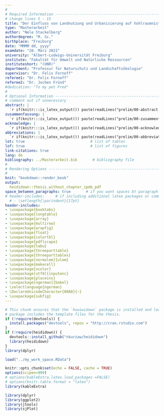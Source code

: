 ```yaml
---
#
# Required Information --------------------------------------------------------
# change lines 5 - 15
title: "Der Einfluss von Landnutzung und Urbanisierung auf hohlraumnistende Wildbienen und deren Gegenspieler"
type: "Masterarbeit"
author: "Nele Stackelberg"
authordegree: "M. Sc."
birthplace: "Freiburg"
date: "MMMM dd, yyyy"
examdate: "20. März 2021"
university: "Albert-Ludwigs-Universität Freiburg"
institute: "Fakultät für Umwelt und Natürliche Ressourcen"
instituteshort: "(UNR)"
department: "Professur für Naturschutz und Landschaftsökologie"
supervisor: "Dr. Felix Fornoff"
referee1: "Dr. Felix Fornoff"
referee2: "Dr. Jochen Fründ"
#dedication: "To my pet Fred"
#
# Optional Information --------------------------------------------------------
# comment out if unnecessary
abstract: |  
  `r if(knitr:::is_latex_output()) paste(readLines("prelim/00-abstract.Rmd"), collapse = '\n  ')`
zusammenfassung: |
  `r if(knitr:::is_latex_output()) paste(readLines("prelim/00-zusammenfassung.Rmd"), collapse = '\n  ')`
acknowledge: |  
  `r if(knitr:::is_latex_output()) paste(readLines("prelim/00-acknowledge.Rmd"), collapse = '\n  ')`
abbreviations: |  
  `r if(knitr:::is_latex_output()) paste(readLines("prelim/00-abbreviations.Rmd"), collapse = '\n  ')`
lot: true                              # list of tables
lof: true                              # list of figures
link-citations: true
lang: de
bibliography: ../Masterarbeit.bib       # bibliography file
#
# Rendering Options -----------------------------------------------------------
#
knit: "bookdown::render_book"
output: 
  heididown::thesis_without_chapter_ipmb_pdf
space_between_paragraphs: true       # if you want spaces bt paragraph
# header-includes:     # if including additional latex packages or commands
  # - \setlength{\parindent}{17pt}
header-includes:
- \usepackage{booktabs}
- \usepackage{longtable}
- \usepackage{array}
- \usepackage{multirow}
- \usepackage{wrapfig}
- \usepackage{float}
- \usepackage{colortbl}
- \usepackage{pdflscape}
- \usepackage{tabu}
- \usepackage{threeparttable}
- \usepackage{threeparttablex}
- \usepackage[normalem]{ulem}
- \usepackage{makecell}
- \usepackage{xcolor}
- \usepackage[utf8]{inputenc}
- \usepackage{placeins}
- \usepackage[ngerman]{babel}
- \selectlanguage{ngerman}
- \DeclareUnicodeCharacter{00A0}{~}
- \usepackage{subfig}
---
```


<!--
Above is the YAML (YAML Ain't Markup Language) header that includes a lot of
metadata used to produce the document.  Be careful with spacing in this header!
If you'd like to include a comment that won't be produced in your resulting file
enclose it in a block like this.
-->

<!--
If you receive a duplicate label error after knitting, make sure to delete the
index.Rmd file and then knit again.
-->

```r
# This chunk ensures that the `huwiwidown` package is installed and loaded. This
# package includes the template files for the thesis.
if (!require(devtools)) {
  install.packages("devtools", repos = "http://cran.rstudio.com")
}
if (!require(heididown)) {
  devtools::install_github("nkurzaw/heididown")
  library(heididown)
}
library(dplyr)

load("../my_work_space.RData")

knitr::opts_chunk$set(echo = FALSE, cache = TRUE)
options(scipen=999)
# options(kableExtra.latex.load_packages =FALSE)
# options(knitr.table.format = "latex")
library(kableExtra)

library(dplyr)
library(ggplot2)
library(jtools)
library(sjPlot)

```

<!-- 
The {.unnumbered} option here means that the introduction will be "Section  0."
You can also use {-} for no numbers on section. 
-->

<!--
The body of the thesis starts underneath the text below. Feel free to delete
everything below this.
-->

<!-- # About this Thesis Template {-} -->

<!-- Welcome to the Heidelberg biosciences thesis template. This template is based on the famous two mandatory   -->
<!-- pages that the Faculty of Biosciences at Heidelberg University requires for dissertations. -->
<!-- It was adapted from [phister/huwiwidown](https://github.com/phister/huwiwidown) that  -->
<!-- in turn is based on [ismayc/thesisdown](https://github.com/ismayc/thesisdown). -->


<!-- ## Why use R Markdown? {-} -->

<!-- _R Markdown_ creates a simple and straightforward way to interface with the -->
<!-- beauty of LaTeX. Packages have been written in **R** to work directly with LaTeX -->
<!-- to produce nicely formatting tables and paragraphs.  -->

<!-- _R Markdown_ also allows you to read in your data, to analyze it and to -->
<!-- visualize it using **R** functions, and also to provide the documentation and -->
<!-- commentary on the results of your project. Using _R Markdown_ will also allow -->
<!-- you to easily keep track of your analyses in **R** chunks of code, with the  -->
<!-- resulting plots and output included as well. -->
